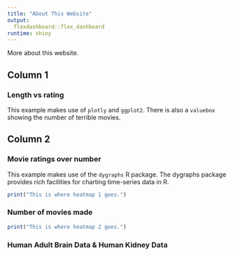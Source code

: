 ```yaml
---
title: "About This Website"
output: 
  flexdashboard::flex_dashboard
runtime: shiny
---
```

  
  More about this website.
  
Column 1 {data-width=400}
------------------------------------
### Length vs rating

This example makes use of `plotly` and `ggplot2`. There is also a `valuebox` showing the number
of terrible movies.

Column 2 {data-width=400}
-------------------------------------

### Movie ratings over number

This example makes use of the `dygraphs` R package. The dygraphs
package provides rich facilities for charting time-series data 
in R. 

```r
print("This is where heatmap 1 goes.")
```

### Number of movies made

```r
print("This is where heatmap 2 goes.")
```

### Human Adult Brain Data & Human Kidney Data
